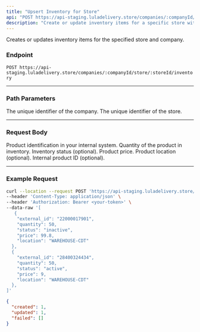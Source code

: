 ```yaml
---
title: "Upsert Inventory for Store"
api: "POST https://api-staging.luladelivery.store/companies/:companyId/store/:storeId/inventory"
description: "Create or update inventory items for a specific store within a company."
---
```


Creates or updates inventory items for the specified store and company.

### Endpoint

`POST https://api-staging.luladelivery.store/companies/:companyId/store/:storeId/inventory`

---

### Path Parameters

<ParamField path="companyId" type="string" required>
  The unique identifier of the company.
</ParamField>

<ParamField path="storeId" type="string" required>
  The unique identifier of the store.
</ParamField>

---

### Request Body

<ResponseField name="inventory_items" type="array" required>

<ResponseField name="inventory_item" type="object">

<ResponseField name="external_id" type="string" required>
  Product identification in your internal system.
</ResponseField>

<ResponseField name="quantity" type="number" required>
  Quantity of the product in inventory.
</ResponseField>

<ResponseField name="status" type="string">
  Inventory status (optional).
</ResponseField>

<ResponseField name="price" type="number" required>
  Product price.
</ResponseField>

<ResponseField name="location" type="string">
  Product location (optional).
</ResponseField>

<ResponseField name="product_id" type="number">
  Internal product ID (optional).
</ResponseField>

</ResponseField>

</ResponseField>

---

### Example Request

<RequestExample>

```bash Example Request
curl --location --request POST 'https://api-staging.luladelivery.store/companies/123/store/456/inventory' \
--header 'Content-Type: application/json' \
--header 'Authorization: Bearer <your-token>' \
--data-raw '[
   {
    "external_id": "22000017901",
    "quantity": 50,
    "status": "inactive",
    "price": 99.8,
    "location": "WAREHOUSE-CDT"
  },
  {
    "external_id": "28400324434",
    "quantity": 50,
    "status": "active",
    "price": 9,
    "location": "WAREHOUSE-CDT"
  },
]'
```

</RequestExample>

<ResponseExample>

```json Response
{
  "created": 1,
  "updated": 1,
  "failed": []
}
```

</ResponseExample>
